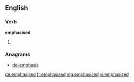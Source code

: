 ==English==

===Verb===
'''emphasised'''

# {{past of|[[emphasise]]}}

===Anagrams===
* [[de-emphasis#English|de-emphasis]]

[[de:emphasised]]
[[fr:emphasised]]
[[mg:emphasised]]
[[vi:emphasised]]